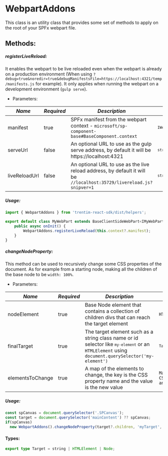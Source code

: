 
<Meta title="Helpers/Webpart" />

# WebpartAddons

This class is an utility class that provides some set of methods to apply on the root of your SPFx webpart file.

## Methods:

##### registerLiveReload:
It enables the webpart to be live reloaded even when the webpart is already on a production environment 
(When using `?debug=true&noredir=true&debugManifestsFile=https://localhost:4321/temp/manifests.js` for example).
It only applies when running the webpart on a development environment (`gulp serve`).

* Parameters:

| *Name* | *Required* | *Description* | *Type* |
| ----------- | ----------- | ----------- | ----------- |
| manifest | true | SPFx manifest from the webpart context - `microsoft/sp-component-base#BaseComponent.context` | <code>`IWebPartManifest`</code> |
| serveUrl | false | An optional URL to use as the gulp serve address, by default it will be https://localhost:4321 | <code>`string`</code> |
| liveReloadUrl | false | An optional URL to use as the live reload address, by default it will be `//localhost:35729/livereload.js?snipver=1` | <code>`string`</code> |

##### Usage:

```ts dark
import { WebpartAddons } from 'trentim-react-sdk/dist/helpers';

export default class MyWebPart extends BaseClientSideWebPart<IMyWebPartProps> {
    public async onInit() {
        WebpartAddons.registerLiveReload(this.context?.manifest);
    }
}
```

##### changeNodeProperty:
This method can be used to recursively change some CSS properties of the document.
As for example from a starting node, making all the children of the base node to be `width: 100%`.
* Parameters:

| *Name* | *Required* | *Description* | *Type* |
| ----------- | ----------- | ----------- | ----------- |
| nodeElement | true | Base Node element that contains a collection of children divs that can reach the target element | <code>HTMLCollection</code> |
| finalTarget | true | The target element such as a string class name or id selector like <code>`my-element`</code> or an <code>HTMLElement</code> using <code>document.querySelector('my-element')</code> | <code>`Target`</code> |
| elementsToChange | true | A map of the elements to change, the key is the CSS property name and the value is the new value | <code>Map<keyof CSSStyleDeclaration, any></code> |

##### Usage:
```ts dark
const spCanvas = document.querySelector('.SPCanvas');
const target = document.querySelector('mainContent') ?? spCanvas;
if(spCanvas)
  new WebpartAddons().changeNodeProperty(target?.children, 'myTarget', new Map([['height', '100%'], ['width', '100%']]));
```

#### Types:
```ts dark	
export type Target = string | HTMLElement | Node;
```